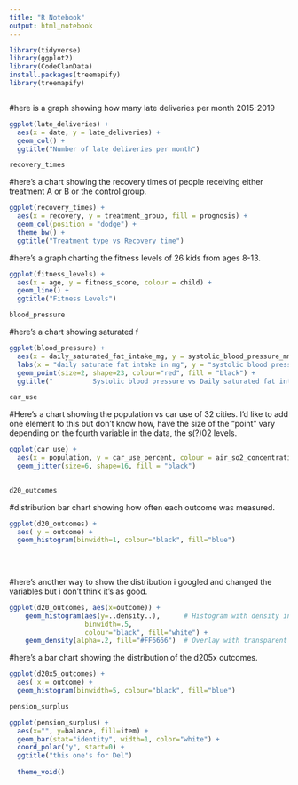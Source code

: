 ```yaml
---
title: "R Notebook"
output: html_notebook
---
```


```r
library(tidyverse)
library(ggplot2)
library(CodeClanData)
install.packages(treemapify)
library(treemapify)
```

```r

```

#here is a graph showing how many late deliveries per month 2015-2019

```r
ggplot(late_deliveries) +
  aes(x = date, y = late_deliveries) +
  geom_col() +
  ggtitle("Number of late deliveries per month")

```

```r
recovery_times
```
#here's a chart showing the recovery times of people receiving either treatment A or B or the control group. 

```r
ggplot(recovery_times) +
  aes(x = recovery, y = treatment_group, fill = prognosis) +
  geom_col(position = "dodge") +
  theme_bw() +
  ggtitle("Treatment type vs Recovery time")
```

#here's a graph charting the fitness levels of 26 kids from ages 8-13.  

```r
ggplot(fitness_levels) +
  aes(x = age, y = fitness_score, colour = child) +
  geom_line() +
  ggtitle("Fitness Levels")

```

```r
blood_pressure
```
#here's a chart showing saturated f
```r
ggplot(blood_pressure) +
  aes(x = daily_saturated_fat_intake_mg, y = systolic_blood_pressure_mm_hg) +
  labs(x = "daily saturate fat intake in mg", y = "systolic blood pressure mm Hg") +
  geom_point(size=2, shape=23, colour="red", fill = "black") +
  ggtitle("          Systolic blood pressure vs Daily saturated fat intake")

```

```r
car_use
```
#Here's a chart showing the population vs car use of 32 cities.  I'd like to add one element to this but don't know how, have the size of the "point" vary depending on the fourth variable in the data, the s(?)02 levels. 
```r
ggplot(car_use) +
  aes(x = population, y = car_use_percent, colour = air_so2_concentration_ppm) +
  geom_jitter(size=6, shape=16, fill = "black") 
 
```
```r
d20_outcomes
```

#distribution bar chart showing how often each outcome was measured. 

```r
ggplot(d20_outcomes) +
  aes( y = outcome) +
  geom_histogram(binwidth=1, colour="black", fill="blue")
  
 
  
```
#here's another way to show the distribution i googled and changed the variables but i don't think it's as good. 
```r
ggplot(d20_outcomes, aes(x=outcome)) + 
    geom_histogram(aes(y=..density..),      # Histogram with density instead of count on y-axis
                   binwidth=.5,
                   colour="black", fill="white") +
    geom_density(alpha=.2, fill="#FF6666")  # Overlay with transparent density plot
```

#here's a bar chart showing the distribution of the d205x outcomes.

```r
ggplot(d20x5_outcomes) +
  aes( x = outcome) +
  geom_histogram(binwidth=5, colour="black", fill="blue")
```

```r

pension_surplus
```

```r
ggplot(pension_surplus) +
  aes(x="", y=balance, fill=item) +
  geom_bar(stat="identity", width=1, color="white") +
  coord_polar("y", start=0) +
  ggtitle("this one's for Del")
  
  theme_void() 
```

